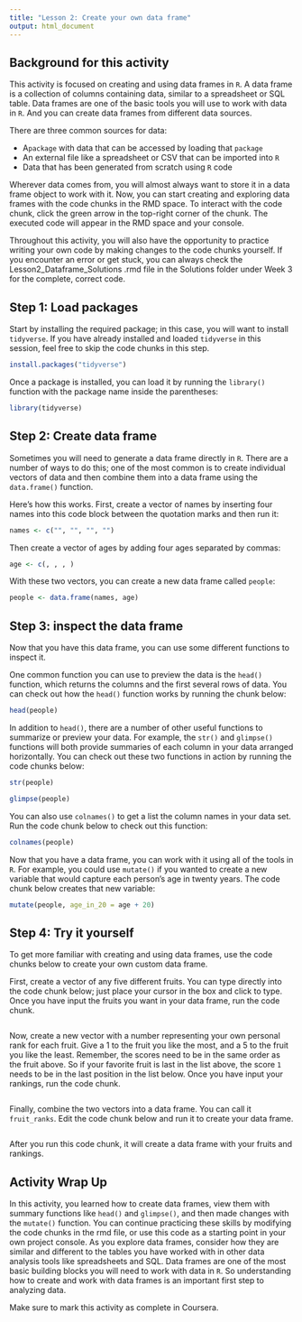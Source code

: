 ```yaml
---
title: "Lesson 2: Create your own data frame"
output: html_document
---
```


## Background for this activity
This activity is focused on creating and using data frames in `R`. A data frame is a collection of columns containing data, similar to a spreadsheet or SQL table. Data frames are one of the basic tools you will use to work with data in `R`. And you can create data frames from different data sources.  

There are three common sources for data:

- A`package` with data that can be accessed by loading that `package`
- An external file like a spreadsheet or CSV that can be imported into `R`
- Data that has been generated from scratch using `R` code

Wherever data comes from, you will almost always want to store it in a data frame object to work with it. Now, you can start creating and exploring data frames with the code chunks in the RMD space. To interact with the code chunk, click the green arrow in the top-right corner of the chunk. The executed code will appear in the RMD space and your console.

Throughout this activity, you will also have the opportunity to practice writing your own code by making changes to the code chunks yourself. If you encounter an error or get stuck, you can always check the Lesson2_Dataframe_Solutions .rmd file in the Solutions folder under Week 3 for the complete, correct code.

## Step 1: Load packages

Start by installing the required package; in this case, you will want to install `tidyverse`. If you have already installed and loaded `tidyverse` in this session, feel free to skip the code chunks in this step.

```r
install.packages("tidyverse")
```

Once a package is installed, you can load it by running the `library()` function with the package name inside the parentheses:

```r
library(tidyverse)
```

## Step 2: Create data frame

Sometimes you will need to generate a data frame directly in `R`. There are a number of ways to do this; one of the most common is to create individual vectors of data and then combine them into a data frame using the `data.frame()` function.

Here's how this works. First, create a vector of names by inserting four names into this code block between the quotation marks and then run it:

```r
names <- c("", "", "", "")
```

Then create a vector of ages by adding four ages separated by commas:

```r
age <- c(, , , )
```

With these two vectors, you can create a new data frame called `people`:

```r
people <- data.frame(names, age)
```

## Step 3: inspect the data frame

Now that you have this data frame, you can use some different functions to inspect it.

One common function you can use to preview the data is the `head()` function, which returns the columns and the first several rows of data. You can check out how the `head()` function works by running the chunk below:

```r
head(people)
```

In addition to `head()`, there are a number of other useful functions to summarize or preview your data. For example, the `str()` and `glimpse()` functions will both provide summaries of each column in your data arranged horizontally. You can check out these two functions in action by running the code chunks below:

```r
str(people)
```

```r
glimpse(people)
```

You can also use `colnames()` to get a list the column names in your data set. Run the code chunk below to check out this function:

```r
colnames(people)
```

Now that you have a data frame, you can work with it using all of the tools in `R`. For example, you could use `mutate()` if you wanted to create a new variable that would capture each person's age in twenty years. The code chunk below creates that new variable:

```r
mutate(people, age_in_20 = age + 20)
```


## Step 4: Try it yourself

To get more familiar with creating and using data frames, use the code chunks below to create your own custom data frame. 

First, create a vector of any five different fruits. You can type directly into the code chunk below; just place your cursor in the box and click to type. Once you have input the fruits you want in your data frame, run the code chunk.

```r

```

Now, create a new vector with a number representing your own personal rank for each fruit. Give a 1 to the fruit you like the most, and a 5 to the fruit you like the least. Remember, the scores need to be in the same order as the fruit above. So if your favorite fruit is last in the list above, the score `1` needs to be in the last position in the list below. Once you have input your rankings, run the code chunk.

```r

```

Finally, combine the two vectors into a data frame. You can call it `fruit_ranks`. Edit the code chunk below and run it to create your data frame.

```r

```

After you run this code chunk, it will create a data frame with your fruits and rankings.  

## Activity Wrap Up
In this activity, you learned how to create data frames, view them with summary functions like `head()` and `glimpse()`, and then made changes with the `mutate()` function. You can continue practicing these skills by modifying the code chunks in the rmd file, or use this code as a starting point in your own project console. As you explore data frames, consider how they are similar and different to the tables you have worked with in other data analysis tools like spreadsheets and SQL. Data frames are one of the most basic building blocks you will need to work with data in `R`. So understanding how to create and work with data frames is an important first step to analyzing data.  

Make sure to mark this activity as complete in Coursera.









































